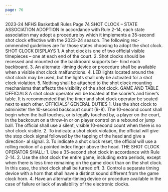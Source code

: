 ```yaml
---
page: 76
---
```


2023-24 NFHS Basketball Rules Page 74 SHOT CLOCK – STATE ASSOCIATION ADOPTION In accordance with Rule 2-14, each state association may adopt a procedure by which it implements a 35-second shot clock effective with the 2023-24 season. The following rec- ommended guidelines are for those states choosing to adopt the shot clock. SHOT CLOCK DISPLAYS 1. A shot clock is one of two official visible timepieces – one at each end of the court. 2. Shot clocks should be recessed and mounted on the backboard supports be- hind each backboard. 3. An alternate -timing device or procedure shall be available when a visible shot clock malfunctions. 4. LED lights located around the shot clock may be used, but the lights shall only be activated for a shot clock violation. 5. Nothing shall be attached to the shot clock mounting mechanisms that affects the visibility of the shot clock. GAME AND TABLE OFFICIALS A shot clock operator will be located at the scorer’s and timer’s table. It is recommended that the timer and shot clock operator be seated next to each other. OFFICIALS' GENERAL DUTIES 1. Use the shot clock to administer the 10-second backcourt count (9-8). The 10-second count shall begin when the ball touches, or is legally touched by, a player on the court, in the backcourt on a throw-in or on player control on a rebound or jump ball. The official shall use a silent, visible 10-second count when there is no shot clock visible. 2. To indicate a shot clock violation, the official will give the stop clock signal followed by the tapping of the head and give a direction- al signal. 3. To indicate a shot clock reset, the official will use a rolling motion of a pointed index finger above the head. THE SHOT CLOCK OPERATOR SHALL: 1. Use a 35-second shot clock in accordance with Rule 2-14. 2. Use the shot clock the entire game, including extra periods, except when there is less time remaining on the game clock than on the shot clock. In this case, the shot clock shall be turned off. 3. Control a separate timing device with a horn that shall have a distinct sound different from the game clock horn. 4. Have an alternate-timing device or procedure available in the case of failure or lack of availability of the electronic clocks.
